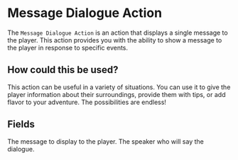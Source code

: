 
# Message Dialogue Action

The `Message Dialogue Action` is an action that displays a single message to the player. This action provides you with the ability to show a message to the player in response to specific events.

## How could this be used?

This action can be useful in a variety of situations. You can use it to give the player information about their surroundings, provide them with tips, or add flavor to your adventure. The possibilities are endless!

## Fields

<ActionsField />

<EntryField name="Text" required colored placeholders>
    The message to display to the player.
</EntryField>

<EntryField name="Speaker" required>
    The speaker who will say the dialogue.
</EntryField>
